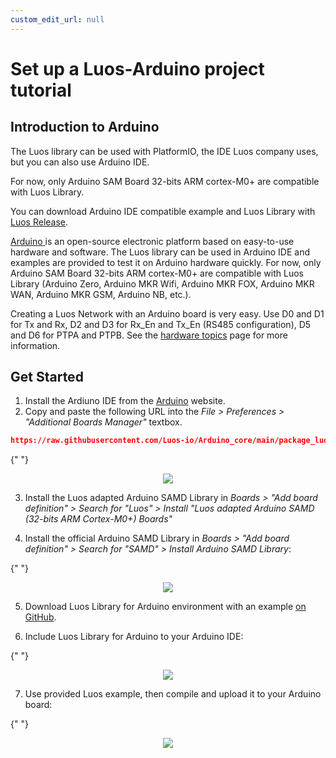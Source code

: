 ```yaml
---
custom_edit_url: null
---
```



# Set up a Luos-Arduino project tutorial

## Introduction to Arduino

The Luos library can be used with PlatformIO, the IDE Luos company uses, but you can also use Arduino IDE.

For now, only Arduino SAM Board 32-bits ARM cortex-M0+ are compatible with Luos Library.

You can download Arduino IDE compatible example and Luos Library with <a href="https://github.com/Luos-io/Luos/releases" target="_blank">Luos Release<IconExternalLink width="10"></IconExternalLink></a>.

<a href="https://www.arduino.cc/" target="_blank">
  Arduino
  <IconExternalLink width="10"></IconExternalLink>
</a> is an open-source electronic platform based on easy-to-use hardware and software.
The Luos library can be used in Arduino IDE and examples are provided to test it
on Arduino hardware quickly. For now, only Arduino SAM Board 32-bits ARM cortex-M0+
are compatible with Luos Library (Arduino Zero, Arduino MKR Wifi, Arduino MKR FOX,
Arduino MKR WAN, Arduino MKR GSM, Arduino NB, etc.).

Creating a Luos Network with an Arduino board is very easy. Use D0 and D1 for Tx and Rx, D2 and D3 for Rx_En and Tx_En (RS485 configuration), D5 and D6 for PTPA and PTPB. See the [hardware topics](/docs/hardware-consideration) page for more information.

## Get Started

1.  Install the Ardiuno IDE from the <a href="https://www.arduino.cc/" target="_blank">Arduino<IconExternalLink width="10"></IconExternalLink></a> website.
2.  Copy and paste the following URL into the _File > Preferences > "Additional Boards Manager"_ textbox.

```json
https://raw.githubusercontent.com/Luos-io/Arduino_core/main/package_luos_index.json
```

{" "}

<div align="center">
  <Image src="/img/arduino_board_luos_preferences.png" />
</div>

3.  Install the Luos adapted Arduino SAMD Library in _Boards > "Add board definition" > Search for "Luos" > Install "Luos adapted Arduino SAMD (32-bits ARM Cortex-M0+) Boards"_

4.  Install the official Arduino SAMD Library in _Boards > "Add board definition" > Search for "SAMD" > Install Arduino SAMD Library_:

{" "}

<div align="center">
  <Image src="/img/arduino_Luos_board.png" />
</div>

5.  Download Luos Library for Arduino environment with an example <a href="https://github.com/Luos-io/Luos/releases" target="_blank">on GitHub<IconExternalLink width="10"></IconExternalLink></a>.

6.  Include Luos Library for Arduino to your Arduino IDE:

{" "}

<div align="center">
  <Image src="/img/arduino_include_library.png" />
</div>

7.  Use provided Luos example, then compile and upload it to your Arduino board:

{" "}

<div align="center">
  <Image src="/img/arduino_Luos_example.png" />
</div>
